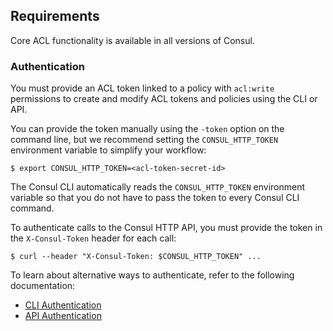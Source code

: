 ## Requirements

Core ACL functionality is available in all versions of Consul.

### Authentication

You must provide an ACL token linked to a policy with `acl:write` permissions to create and modify ACL tokens and policies using the CLI or API.

You can provide the token manually using the `-token` option on the command line, but we recommend setting the `CONSUL_HTTP_TOKEN` environment variable to simplify your workflow:

```shell-session
$ export CONSUL_HTTP_TOKEN=<acl-token-secret-id>
```

The Consul CLI automatically reads the `CONSUL_HTTP_TOKEN` environment variable so that you do not have to pass the token to every Consul CLI command.

To authenticate calls to the Consul HTTP API, you must provide the token in the `X-Consul-Token` header for each call:

```shell-session
$ curl --header "X-Consul-Token: $CONSUL_HTTP_TOKEN" ...
```

To learn about alternative ways to authenticate, refer to the following documentation:

* [CLI Authentication](/consul/commands#authentication)
* [API Authentication](/consul/api-docs/api-structure#authentication)

